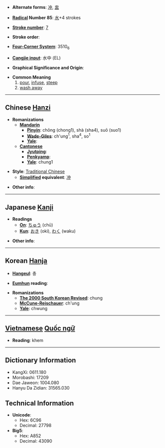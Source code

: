 * '''Alternate forms''': [[冲]], [[盅]]

* '''[[Wiktionary:Chinese radical index| Radical]] Number 85''': [[Wiktionary:Chinese radical index 水|水]]+4 strokes

* '''[[Wiktionary:Chinese total strokes index|Stroke number]]''': [[Wiktionary:Chinese total strokes index 7|7]]

* '''Stroke order''': 

* '''[[Wiktionary:Chinese four corner index|Four-Corner System]]''': 3510<sub>6</sub>

* '''[[Wiktionary:Chinese Cangjie index|Cangjie input]]''': 水中 (EL)

* '''Graphical Significance and Origin''': 

* '''Common Meaning'''
*#[[pour]], [[infuse]], [[steep]]
*# [[wash away]]

----

== Chinese [[Hanzi]] ==

* '''Romanizations'''
** '''[[Mandarin]]'''
*** '''[[Pinyin]]''': chōng (chong1), shà (sha4), suō (suo1)
*** '''[[Wade-Giles]]''': ch'ung<sup>1</sup>, sha<sup>4</sup>, so<sup>1</sup>
*** '''[[Yale]]''': 
** '''[[Cantonese]]'''
*** '''[[Jyutping]]''':
*** '''[[Penkyamp]]''': 
*** '''[[Yale]]''': chung1

* '''Style''': [[Traditional Chinese]] 
** '''[[Simplified Chinese|Simplified]] equivalent''': [[冲]]

* '''Other info''': 

----

== Japanese [[Kanji]] ==

* '''Readings'''
** '''[[On]]''': [[ちゅう]] (chū)
** '''[[Kun]]''': [[おき]] (oki), [[わく]] (waku)

* '''Other info''':  

----

== Korean [[Hanja]] ==

* '''[[Hangeul]]''': 충

* '''[[Eumhun]] reading''': 

* '''Romanizations'''
** '''[[The 2000 South Korean Revised Romanization|The 2000 South Korean Revised]]''': chung
** '''[[McCune-Reischauer]]''': ch'ung
** '''[[Yale]]''': chwung


----

== [[Vietnamese]] [[Quốc ngữ]] ==

* '''Reading''': khem

----

== Dictionary Information ==

* KangXi: 0611.180
* Morobashi: 17209
* Dae Jaweon: 1004.080
* Hanyu Da Zidian: 31565.030

== Technical Information ==

* '''Unicode''':
** Hex: 6C96
** Decimal: 27798
* '''Big5''':
** Hex: A852
** Decimal: 43090